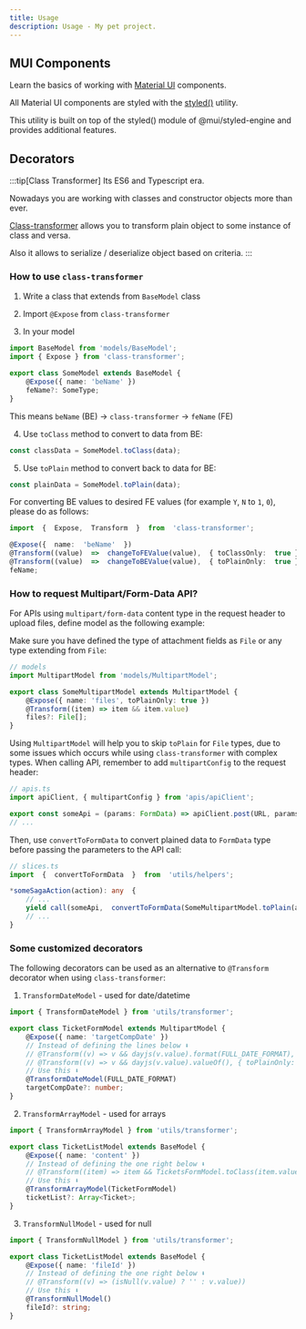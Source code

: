 ```yaml
---
title: Usage
description: Usage - My pet project.
---
```


## MUI Components

Learn the basics of working with <a href="https://mui.com/material-ui/getting-started/" target="_blank">Material UI</a> components.

All Material UI components are styled with the <a href="https://mui.com/system/styled/" target="_blank">styled()</a> utility.

This utility is built on top of the styled() module of @mui/styled-engine and provides additional features.


## Decorators

:::tip[Class Transformer]
Its ES6 and Typescript era.

Nowadays you are working with classes and constructor objects more than ever.

<a href="https://github.com/typestack/class-transformer" target="_blank">Class-transformer</a>
allows you to transform plain object to some instance of class and versa. 

Also it allows to serialize / deserialize object based on criteria.
:::

### How to use `class-transformer`

1. Write a class that extends from `BaseModel` class

2. Import `@Expose` from `class-transformer`

3. In your model

```ts
import BaseModel from 'models/BaseModel';
import { Expose } from 'class-transformer';

export class SomeModel extends BaseModel {
    @Expose({ name: 'beName' })
    feName?: SomeType;
}
```

This means `beName` (BE) → `class-transformer` → `feName` (FE)

4. Use `toClass` method to convert to data from BE:

```ts
const classData = SomeModel.toClass(data);
```

5. Use `toPlain` method to convert back to data for BE:

```ts
const plainData = SomeModel.toPlain(data);
```

For converting BE values to desired FE values (for example `Y`, `N` to `1`, `0`), please do as follows:

```ts
import  {  Expose,  Transform  }  from  'class-transformer';

@Expose({  name:  'beName'  })
@Transform((value)  =>  changeToFEValue(value),  { toClassOnly:  true })
@Transform((value)  =>  changeToBEValue(value),  { toPlainOnly:  true })
feName;
```

### How to request Multipart/Form-Data API?

For APIs using `multipart/form-data` content type in the request header to upload files, define model as the following example:

Make sure you have defined the type of attachment fields as `File` or any type extending from `File`:

```ts
// models
import MultipartModel from 'models/MultipartModel';

export class SomeMultipartModel extends MultipartModel {
    @Expose({ name: 'files', toPlainOnly: true })
    @Transform((item) => item && item.value)
    files?: File[];
}
```

Using `MultipartModel` will help you to skip `toPlain` for `File` types, due to some issues which occurs while using `class-transformer` with complex types.
When calling API, remember to add `multipartConfig` to the request header:

```ts
// apis.ts
import apiClient, { multipartConfig } from 'apis/apiClient';

export const someApi = (params: FormData) => apiClient.post(URL, params, multipartConfig);
// ...
```

Then, use `convertToFormData` to convert plained data to `FormData` type before passing the parameters to the API call:

```ts
// slices.ts
import  {  convertToFormData  }  from  'utils/helpers';

*someSagaAction(action): any  {
	// ...
	yield call(someApi,  convertToFormData(SomeMultipartModel.toPlain(action.payload)));
	// ...
}
```

### Some customized decorators

The following decorators can be used as an alternative to `@Transform` decorator when using `class-transformer`:

1. `TransformDateModel` - used for date/datetime

```ts
import { TransformDateModel } from 'utils/transformer';

export class TicketFormModel extends MultipartModel {
    @Expose({ name: 'targetCompDate' })
    // Instead of defining the lines below ⬇
    // @Transform((v) => v && dayjs(v.value).format(FULL_DATE_FORMAT), { toClassOnly: true })
    // @Transform((v) => v && dayjs(v.value).valueOf(), { toPlainOnly: true })
    // Use this ⬇
    @TransformDateModel(FULL_DATE_FORMAT)
    targetCompDate?: number;
}
```

2. `TransformArrayModel` - used for arrays

```ts
import { TransformArrayModel } from 'utils/transformer';

export class TicketListModel extends BaseModel {
    @Expose({ name: 'content' })
    // Instead of defining the one right below ⬇
    // @Transform((item) => item && TicketsFormModel.toClass(item.value))
    // Use this ⬇
    @TransformArrayModel(TicketFormModel)
    ticketList?: Array<Ticket>;
}
```

3. `TransformNullModel` - used for null

```ts
import { TransformNullModel } from 'utils/transformer';

export class TicketListModel extends BaseModel {
    @Expose({ name: 'fileId' })
    // Instead of defining the one right below ⬇
    // @Transform((v) => (isNull(v.value) ? '' : v.value))
    // Use this ⬇
    @TransformNullModel()
    fileId?: string;
}
```